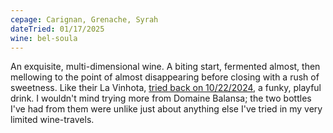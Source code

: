 ```yaml
---
cepage: Carignan, Grenache, Syrah
dateTried: 01/17/2025
wine: bel-soula
---
```


An exquisite, multi-dimensional wine. A biting start, fermented almost, then
mellowing to the point of almost disappearing before closing with a rush of
sweetness. Like their La Vinhota, [tried back on 10/22/2024](/2024-10-22), a
funky, playful drink. I wouldn't mind trying more from Domaine Balansa; the two
bottles I've had from them were unlike just about anything else I've tried in my
very limited wine-travels.
